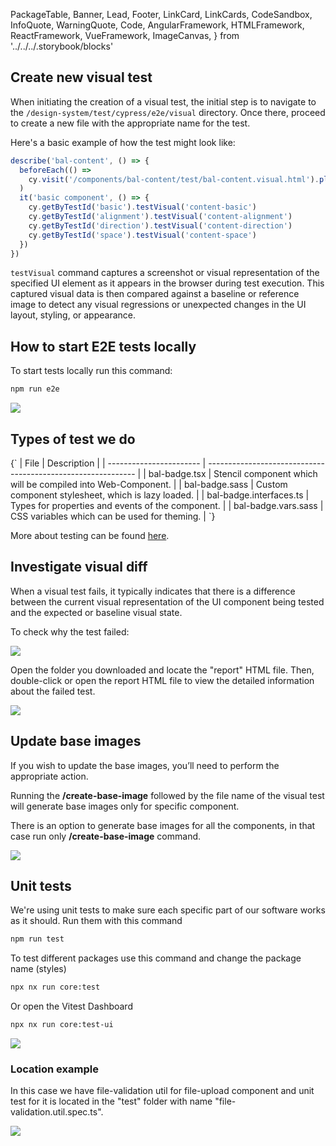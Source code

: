   PackageTable,
  Banner,
  Lead,
  Footer,
  LinkCard,
  LinkCards,
  CodeSandbox,
  InfoQuote,
  WarningQuote,
  Code,
  AngularFramework,
  HTMLFramework,
  ReactFramework,
  VueFramework,
  ImageCanvas,
} from '../../../.storybook/blocks'

<Meta title="Development/Contributing/How to test" />

<Banner label="How to test" section="Contributing" />

## Create new visual test

When initiating the creation of a visual test, the initial step is to navigate to
the `/design-system/test/cypress/e2e/visual` directory. Once there, proceed to create a
new file with the appropriate name for the test.

Here's a basic example of how the test might look like:

```ts
describe('bal-content', () => {
  beforeEach(() =>
    cy.visit('/components/bal-content/test/bal-content.visual.html').platform('desktop').waitForDesignSystem(),
  )
  it('basic component', () => {
    cy.getByTestId('basic').testVisual('content-basic')
    cy.getByTestId('alignment').testVisual('content-alignment')
    cy.getByTestId('direction').testVisual('content-direction')
    cy.getByTestId('space').testVisual('content-space')
  })
})
```

`testVisual` command captures a screenshot or visual representation of the specified UI element as it
appears in the browser during test execution. This captured visual data is then compared against a baseline
or reference image to detect any visual regressions or unexpected changes in the UI layout, styling, or appearance.

## How to start E2E tests locally

To start tests locally run this command:

```bash
npm run e2e
```


<img src={RunE2E} />

## Types of test we do

<Markdown>
  {`
| File                    | Description                                                  |
| ----------------------- | ------------------------------------------------------------ |
| bal-badge.tsx           | Stencil component which will be compiled into Web-Component. |
| bal-badge.sass          | Custom component stylesheet, which is lazy loaded.           |
| bal-badge.interfaces.ts | Types for properties and events of the component.            |
| bal-badge.vars.sass     | CSS variables which can be used for theming.                 |
  `}
</Markdown>

More about testing can be found [here](/?path=/docs/development-testing--documentation).

## Investigate visual diff

When a visual test fails, it typically indicates that there is a difference between the current
visual representation of the UI component being tested and the expected or baseline visual state.

To check why the test failed:


<img src={VisualReport} />

Open the folder you downloaded and locate the "report" HTML file. Then, double-click or open
the report HTML file to view the detailed information about the failed test.


<img src={VisualReportImage} />

## Update base images

If you wish to update the base images, you’ll need to perform the appropriate action.

Running the **/create-base-image** followed by the file name of the visual test will generate
base images only for specific component.

There is an option to generate base images for all the components, in that case run
only **/create-base-image** command.


<img src={CreateBaseImage} />

## Unit tests

We're using unit tests to make sure each specific part of our software works as it should.
Run them with this command

```bash
npm run test
```

To test different packages use this command and change the package name (styles)

```bash
npx nx run core:test
```

Or open the Vitest Dashboard

```bash
npx nx run core:test-ui
```


<img src={UnitTests} />

### Location example

In this case we have file-validation util for file-upload component and unit test for it is located in the
"test" folder with name "file-validation.util.spec.ts".

<img src={UnitTestsStructure} />

